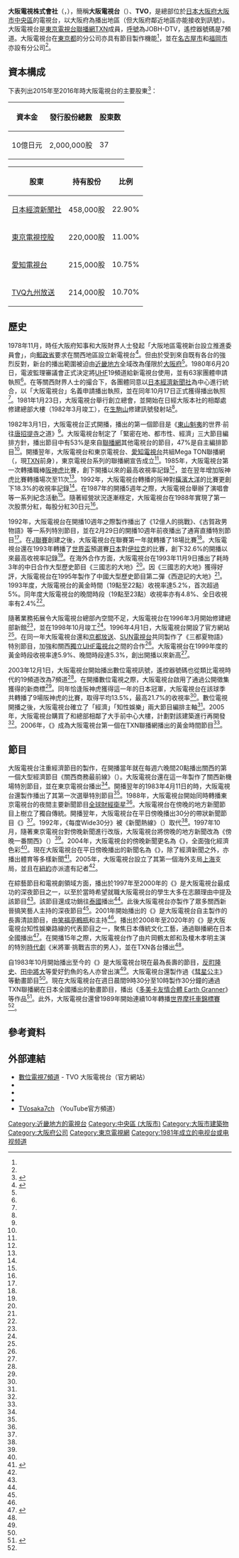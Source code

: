 {{Otheruses|subject=[[日本|日本]][[東京電視台|東京電視台]][[TXN|聯播網]]的'''大阪電視台'''|other=[[朝日放送電視台|朝日放送電視台]]的前身|大阪電視放送}}
{{Infobox company 
| name = 大阪電視株式會社
| name_en = Television Osaka, Inc.<ref name="gaiyo">{{cite web|url=https://www.tv-osaka.co.jp/corporate/company.html|script-title=ja:会社情報|accessdate=2020-07-23|publisher={{lang|ja|テレビ大阪}}|language=ja|deadurl=no|archive-date=2020-09-02|archive-url=https://web.archive.org/web/20200902032223/https://www.tv-osaka.co.jp/corporate/company.html}}</ref>
| logo = File:Tv osaka logo.svg
| logo_size = 180px
| logo_caption = 
| image = TV Osaka headquarters 20060604-001.jpg
| image_size = 250px
| image_caption = 大阪電視台總部。圖中左側建築是日經大阪電波會館，右側建築是大阪電視台在2005年購得的大手前中心大樓。
| type = [[股份有限公司|株式會社]]
| trading_name = 大阪電視台（{{lang|ja|テレビ大阪}}）、TVO
| native_name = テレビ大阪株式会社
| native_name_lang = ja
| traded_as = 
| local_code_name = JP
| local_code = 2120001085068
| abbreviated_name = 
| foundation   = 1981年1月23日
| location     = {{JPN}} 〒540-8519<br/>[[大阪府|大阪府]][[大阪市|大阪市]][[中央區_(大阪市)|中央區]]大手前一丁目2番18號<br/>日經大阪電波会館
| zip_code     = 
| telephone_no = +81 6-694-77777
| founder = 
| key_people   = 代表取締役[[總經理|社長]]：田中信行
| industry = 電視業
| products = 
| assets = 集團：175億3,819萬1,000日圓<br>單獨：160億2,986萬9,000日圓<br>（2021年3月底止）<ref name="kessan">{{cite web|url=https://www.tv-osaka.co.jp/corporate/pdf/2020_kessan.pdf|script-title=ja:第41期連結計算書類|accessdate=2021-11-09|publisher={{lang|ja|テレビ大阪}}|language=ja|deadurl=no|archive-date=2021-11-09|archive-url=https://web.archive.org/web/20211109141106/https://www.tv-osaka.co.jp/corporate/pdf/2020_kessan.pdf}}</ref>
| equity = 集團：138億982萬7,000日圓<br>單獨：133億841萬4,000日圓<br>（2021年3月底止）<ref name="kessan"></ref>
| capital  = 10億[[日圓|日圓]]（2021年3月底止）<ref name="kessan"></ref>
| revenue  =  集團：124億1,806萬2,000日圓<br>單獨：111億6,710萬日圓<br>（2021年3月底止）<ref name="kessan"></ref>
| operating_income   = 集團：1億2,700萬5,000日圓<br>單獨：5億4,235萬3,000日圓<br>（2021年3月底止）<ref name="kessan"></ref>
| net_income         = 集團：-1億4,826萬9,000日圓<br>單獨：3億5,333萬1,000日圓<br>（2021年3月底止）<ref name="kessan"></ref>
| market_value       =
| num_employees      = 166人（2019年3月31日）<ref name="gaiyo"></ref>
| P/E ratio          =
| earnings per share =
| Net asset value    =
| accounting_period  = 每年3月31日
| major_shareholder = [[日本經濟新聞社|日本經濟新聞社]]<br>[[東京電視控股|東京電視控股]] 等
| subsid = 大阪電視台服務（{{lang|ja|テレビ大阪サービス}}）<br>大阪電視台系統（{{lang|ja|テレビ大阪システム}}） 等
| homepage = {{url|https://www.tv-osaka.co.jp/}}
| footnotes = 
| width = 325px
}}
{{頻道資訊
| 頻道名稱 = 大阪電視台<br />{{lang|ja|テレビ大阪}}<br />JOBH-DTV
| 頻道圖片檔案 = <!--上方已有，此略-->
| 頻道圖片尺寸 = 
| 頻道圖片名稱 = 
| 所屬國家 = {{JPN}}
| 總部所在 = {{JPN}} 〒540-8519<br/>[[大阪府|大阪府]][[大阪市|大阪市]][[中央區_(大阪市)|中央區]]大手前一丁目2番18號<br/>日經大阪電波会館
| 播放地區 = [[大阪府|大阪府]]
| 開播日期 = 1982年3月1日
| 停播日期 = 
| 頻道類別 = 數位電視
| 視頻格式 = '''數位電視'''<br />識別訊號：JOBH-DTV
| 收視率 = 
| 收視率調查時間 = 
| 收視率資料來源 = 
| 頻道口號 = 
| 擁有者 = 大阪電視株式會社
| 持股者 = 
| 前頻道名稱 = 
| 被取代名稱 = 
| 姊妹頻道 = 
| 重播服務頻道 = 
| 頻道官方網站 = https://www.tv-osaka.co.jp/
| 備註 =
| 無線電視供應商01 = 觀眾自行接收（數位電視）
| 無線電視頻道數01 = 18頻道（大阪）<br/>遙控器代表數字：7
|}}
'''大阪電視株式會社'''（{{jpn|j=テレビ大阪株式会社|hg=テレビおおさかかぶしきがいしゃ|rm=Terebi Ōsaka Kabushiki Gaisha|f=y}}，{{lang-en|Television Osaka, Inc.}}），簡稱'''大阪電視台'''（{{lang|ja|テレビ大阪}}）、'''TVO'''，是總部位於[[日本|日本]][[大阪府|大阪府]][[大阪市|大阪市]][[中央區_(大阪市)|中央區]]的電視台，以大阪府為播出地區（但大阪府鄰近地區亦能接收到訊號）。大阪電視台是[[東京電視台|東京電視台]][[電視聯播網|聯播網]][[TXN|TXN]]成員，[[無線電台呼號|呼號]]為JOBH-DTV，遙控器號碼是7頻道。大阪電視台在[[東京都|東京都]]的分公司亦具有節目製作機能<ref name="shashi25"></ref>{{rp|107-108}}，並在[[名古屋市|名古屋市]]和[[福岡市|福岡市]]亦設有分公司<ref name="shashi25"></ref>{{rp|67}}。

== 資本構成 ==
下表列出2015年至2016年時大阪電視台的主要股東<ref>{{cite book |author={{lang|ja|日本民間放送連盟}}|script-title=ja:『日本民間放送年鑑 2016』 |year=2016 |publisher={{lang|ja|コーケン出版}} |location=東京都 |isbn=978-4-9908090-1-0}}{{ja}}</ref>{{rp|381}}：

{| class="wikitable" style="text-align:right"
!資本金!!發行股份總數!!股東数
|-
|10億日元||2,000,000股||37
|}
{| class="wikitable"
!股東!!持有股份!!比例
|-
|[[日本經濟新聞社|日本經濟新聞社]]||458,000股||22.90%
|-
|[[東京電視控股|東京電視控股]]||220,000股||11.00%
|-
|[[愛知電視台|愛知電視台]]||215,000股||10.75%
|-
|[[TVQ九州放送|TVQ九州放送]]||214,000股||10.70%
|}

==歷史==
1978年11月，時任大阪府知事{{link-ja|黑田了一|黒田了一}}和大阪財界人士發起「大阪地區電視新台設立推進委員會」，向[[郵政省|郵政省]]要求在關西地區設立新電視台<ref name="shashi25">{{cite book |author={{lang|ja|テレビ大阪}}|script-title=ja:『テレビ大阪25年のあゆみ』 |year=2007 |publisher={{lang|ja|テレビ大阪}} |location=大阪府 |isbn=}}{{NCID|BA83024917}}{{ja}}</ref>{{rp|22}}。但由於受到來自既有各台的強烈反對，新台的播出範圍被迫由[[近畿地方|近畿地方]]全域改為僅限於[[大阪府|大阪府]]<ref name="shashi25"></ref>{{rp|22}}。1980年6月20日，電波監理審議會正式決定將[[超高頻|UHF]]19頻道給新電視台使用，並有63家團體申請執照<ref name="shashi25"></ref>{{rp|22}}。在{{link-ja|佐治敬三|佐治敬三}}等關西財界人士的撮合下，各團體同意以[[日本經濟新聞社|日本經濟新聞社]]為中心進行統合，以「大阪電視台」名義申請播出執照，並在同年10月17日正式獲得播出執照<ref name="shashi25"></ref>{{rp|22}}。1981年1月23日，大阪電視台舉行創立總會，並開始在日經大阪本社的相鄰處修建總部大樓（1982年3月竣工），在[[生駒山|生駒山]]修建訊號發射站<ref name="shashi25"></ref>{{rp|22-23}}。

1982年3月1日，大阪電視台正式開播，播出的第一個節目是《[[東山魁夷|東山魁夷]]的世界·前往[[唐招提寺|唐招提寺]]之道》<ref name="shashi25"></ref>{{rp|23}}。大阪電視台制定了「緊密在地、都市性、經濟」三大節目編排方針，播出節目中有53%是來自[[聯播網|聯播網]]其他電視台的節目，47%是自主編排節目<ref name="shashi25"></ref>{{rp|23}}。開播翌年，大阪電視台和東京電視台、[[愛知電視台|愛知電視台]]共組Mega TON聯播網（{{lang|ja|メガTONネットワーク}}，現[[TXN|TXN]]前身），東京電視台系列的聯播網宣告成立<ref name="shashi25"></ref>{{rp|27}}。1985年，大阪電視台第一次轉播職棒[[阪神虎|阪神虎]]比賽，創下開播以來的最高收視率記錄<ref name="shashi25"></ref>{{rp|30}}，並在翌年增加阪神虎比賽轉播場次至11次<ref name="shashi25"></ref>{{rp|32}}。1992年，大阪電視台轉播的阪神對[[橫濱DeNA海灣之星|橫濱大洋]]的比賽更創下18.3%的收視率記錄<ref name="shashi25"></ref>{{rp|45}}。在1987年的開播5週年之際，大阪電視台舉辦了演唱會等一系列紀念活動<ref name="shashi25"></ref>{{rp|35}}。隨著經營狀況逐漸穩定，大阪電視台在1988年實現了第一次股票分紅，每股分紅30日元<ref name="shashi25"></ref>{{rp|37}}。

1992年，大阪電視台在開播10週年之際製作播出了《12億人的挑戰》、《古賀政男物語》等一系列特別節目，並在2月29日的開播10週年前夜播出了通宵直播特別節目<ref name="shashi25"></ref>{{rp|42-43}}。在[[J聯賽|J聯賽]]創建之後，大阪電視台在聯賽第一年就轉播了18場比賽<ref name="shashi25"></ref>{{rp|46}}。大阪電視台還在1993年轉播了[[國際足總世界盃|世界盃]]預選賽[[日本國家足球隊|日本]]對[[伊拉克國家足球隊|伊拉克]]的比賽，創下32.6%的開播以來最高收視率記錄<ref name="shashi25"></ref>{{rp|46}}。在海外合作方面，大阪電視台在1993年11月9日播出了耗時3年的中日合作大型歷史節目《三國志的大地》<ref name="shashi25"></ref>{{rp|46-47}}。因《三國志的大地》獲得好評，大阪電視台在1995年製作了中國大型歷史節目第二彈《西遊記的大地》<ref name="shashi25"></ref>{{rp|50}}。1993年度，大阪電視台的黃金時間（19點至22點）收視率達5.2%，首次超過5%。同年度大阪電視台的晚間時段（19點至23點）收視率亦有4.8%、全日收視率有2.4%<ref name="shashi25"></ref>{{rp|47}}。

隨著業務拓展令大阪電視台總部內空間不足，大阪電視台在1996年3月開始修建總部新館<ref name="shashi25"></ref>{{rp|51}}，並在1998年10月竣工<ref name="shashi25"></ref>{{rp|57}}。1996年4月1日，大阪電視台開設了官方網站<ref name="shashi25"></ref>{{rp|53}}。在同一年大阪電視台還和[[京都放送|京都放送]]、[[SUN電視台|SUN電視台]]共同製作了《三都夏物語》特別節目，加強和關西[[全國獨立放送協議會|獨立UHF電視台]]之間的合作<ref name="shashi25"></ref>{{rp|53}}。大阪電視台在1999年度的黃金時段收視率達5.9%、晚間時段達5.3%，創出開播以來新高<ref name="shashi25"></ref>{{rp|59}}。

2003年12月1日，大阪電視台開始播出數位電視訊號，遙控器號碼也從類比電視時代的19頻道改為7頻道<ref name="shashi25"></ref>{{rp|68}}。在開播數位電視之際，大阪電視台啟用了通過公開徵集獲得的新商標<ref name="shashi25"></ref>{{rp|69}}。同年恰逢阪神虎獲得這一年的日本冠軍，大阪電視台在該球季共轉播了9場阪神虎的比賽，取得平均13.5%，最高21.7%的收視率<ref name="shashi25"></ref>{{rp|69}}。數位電視開播之後，大阪電視台確立了「經濟」「知性娛樂」兩大節目編排主軸<ref name="shashi25"></ref>{{rp|69}}。2005年，大阪電視台購買了和總部相鄰了大手前中心大樓，計劃對該建築進行再開發<ref name="shashi25"></ref>{{rp|75}}。2006年，《{{link-ja|感淚！時空時報|感涙!時空タイムス}}》成為大阪電視台第一個在TXN聯播網播出的黃金時間節目<ref name="shashi25"></ref>{{rp|82}}。

==節目==
大阪電視台注重經濟節目的製作，在開播當年就在每週六晚間20點播出關西的第一個大型經濟節目《關西商務最前線》（{{lang|ja|関西ビジネス最前線}}）。大阪電視台還在這一年製作了關西新機場特別節目，並在東京電視台播出<ref name="shashi25"></ref>{{rp|25}}。開播翌年的1983年4月11日的{{link-ja|統一地方選舉|統一地方選挙}}時，大阪電視台還製作播出了其第一次選舉特別節目<ref name="shashi25"></ref>{{rp|26}}。1988年，大阪電視台開始同時轉播東京電視台的夜間主要新聞節目[[全球財經衛星|全球財經衛星]]<ref name="shashi25"></ref>{{rp|36}}。大阪電視台在傍晚的地方新聞節目上樹立了獨自傳統。開播翌年，大阪電視台在平日傍晚播出30分的帶狀新聞節目《{{link-ja|每度Wide30分|まいどワイド30分}}》<ref name="shashi25"></ref>{{rp|26}}。1992年，《每度Wide30分》被《新聞熱線》（{{lang|ja|ニュースほっとライン}}）取代<ref name="shashi25"></ref>{{rp|44}}。1997年10月，隨著東京電視台對傍晚新聞進行改版，大阪電視台將傍晚的地方新聞改為《傍晚一番關西》（{{lang|ja|夕方いちばんKANSAI}}）<ref name="shashi25"></ref>{{rp|53}}。2004年，大阪電視台的傍晚新聞更名為《{{link-ja|商務525|ビジネス525}}》，全面強化經濟色彩<ref name="shashi25"></ref>{{rp|70}}。現在大阪電視台在平日傍晚播出的新聞名為《{{link-ja|簡單新聞|やさしいニュース}}》，除了經濟新聞之外，亦播出體育等多樣新聞<ref>{{cite web|url=https://cdn.tv-osaka.co.jp/yasashii/news/|script-title=ja:やさしいニュース|accessdate=2020-07-23|publisher={{lang|ja|テレビ大阪}}|language=ja|deadurl=no|archive-date=2020-09-02|archive-url=https://web.archive.org/web/20200902032224/https://cdn.tv-osaka.co.jp/yasashii/news/}}</ref>。2005年，大阪電視台設立了其第一個海外支局[[上海市|上海]]支局，並且在[[紐約|紐約]]亦派遣有記者<ref name="shashi25"></ref>{{rp|92}}。

在綜藝節目和電視劇領域方面，播出於1997年至2000年的《{{link-ja|吉本超合金|吉本超合金}}》是大阪電視台最成功的深夜節目之一，以至於當時希望就職大阪電視台的學生大多在志願理由中提及該節目<ref name="shashi25"></ref>{{rp|59}}。該節目還成功銷往[[泰國|泰國]]播出<ref name="shashi25"></ref>{{rp|63}}。此後大阪電視台亦製作了眾多關西新晉搞笑藝人主持的深夜節目<ref name="shashi25"></ref>{{rp|83}}。2001年開始播出的《{{link-ja|閃亮Afuro|きらきらアフロ}}》是大阪電視台自主製作的長壽清談節目，由[[笑福亭鶴瓶|笑福亭鶴瓶]]和{{link-ja|松島尚美|松嶋尚美}}主持<ref name="shashi25"></ref>{{rp|62}}。播出於2008年至2020年的《{{link-ja|和風總本家|和風総本家}}》是大阪電視台知性娛樂路線的代表節目之一，聚焦日本傳統文化工藝，通過聯播網在日本全國播出<ref>{{cite web|url=https://www.tv-tokyo.co.jp/plus/entertainment/entry/2020/021379.html|script-title=ja:豆助ともお別れ（涙）『二代目　和風総本家』12年の歴史に幕 3月19日の最終回で職人の”その後”に迫る|accessdate=2020-07-23|publisher={{lang|ja|テレ東プラス}}|language=ja|deadurl=no|archive-date=2020-09-02|archive-url=https://web.archive.org/web/20200902032226/https://www.tv-tokyo.co.jp/plus/entertainment/entry/2020/021379.html}}</ref>。在開播15年之際，大阪電視台作了由片岡鶴太郎和及榎木孝明主演的特別[[時代劇|時代劇]]《米將軍·挑戰吉宗的男人》，並在TXN各台播出<ref name="shashi25"></ref>{{rp|55}}。

自1983年10月開始播出至今的《{{link-ja|THE釣魚|THE フィッシング}}》是大阪電視台現在最為長壽的節目，[[反町隆史|反町隆史]]、[[田中將大|田中將大]]等愛好釣魚的名人亦曾出演<ref name="shashi25"></ref>{{rp|87}}。大阪電視台還製作過《[[彗星公主_(動畫)|彗星公主]]》等動畫節目<ref name="shashi25"></ref>{{rp|62}}。現在大阪電視台在週日晨間9時30分至10時製作30分鐘的通過TXN聯播網在日本全國播出的動畫節目，播出《[[多美卡友情合體_Earth_Granner|多美卡友情合體 Earth Granner]]》等作品<ref>{{cite web|url=https://www.takaratomy.co.jp/products/tomica/earthgranner/|script-title=ja:トミカ絆合体 アースグランナー|accessdate=2020-07-23|publisher={{lang|ja|タカラトミー}}|language=ja|deadurl=no|archive-date=2020-09-02|archive-url=https://web.archive.org/web/20200902032227/https://www.takaratomy.co.jp/products/tomica/earthgranner/}}</ref>。此外，大阪電視台還曾1989年開始連續10年轉播[[世界摩托車錦標賽|世界摩托車錦標賽]]<ref name="shashi25"></ref>{{rp|58}}。

== 參考資料 ==
{{Reflist|30em}}

==外部連結==
{{Commonscat|TV Osaka}}
* [https://www.tv-osaka.co.jp/ 數位電視7頻道] {{Wayback|url=https://www.tv-osaka.co.jp/ |date=20220418150130 }} - TVO 大阪電視台（官方網站）
* {{Twitter|tvosendenbu1|大阪電視台 宣傳部}}
* {{Facebook|tvo.sendenbu|大阪電視台 宣傳部}}
* {{Instagram|tvo.sendenbu|大阪電視台 宣傳部}}
* [http://www.youtube.com/user/TVosaka7ch TVosaka7ch] {{Wayback|url=http://www.youtube.com/user/TVosaka7ch |date=20220422141705 }}（YouTube官方頻道）

{{TXN}}
{{Japan Network Core}}
{{tv-kansai}}
{{DEFAULTSORT:Terebi Osaka}}
[[Category:近畿地方的電視台|Category:近畿地方的電視台]]
[[Category:中央區_(大阪市)|Category:中央區 (大阪市)]]
[[Category:大阪市建築物|Category:大阪市建築物]]
[[Category:大阪府公司|Category:大阪府公司]]
[[Category:東京電視網|Category:東京電視網]]
[[Category:1981年成立的电视台或电视频道|Category:1981年成立的电视台或电视频道]]